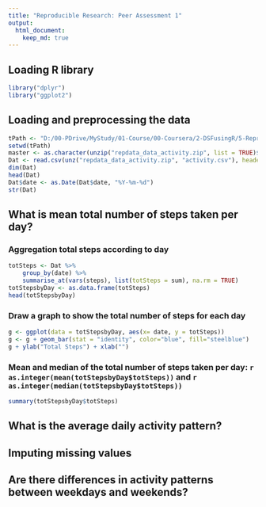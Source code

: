 ```yaml
---
title: "Reproducible Research: Peer Assessment 1"
output: 
  html_document:
    keep_md: true
---
```


## Loading R library
```r
library("dplyr")
library("ggplot2")

```

## Loading and preprocessing the data
```r
tPath <- "D:/00-PDrive/MyStudy/01-Course/00-Coursera/2-DSFusingR/5-Reproducible/Project1"
setwd(tPath)
master <- as.character(unzip("repdata_data_activity.zip", list = TRUE)$Name)
Dat <- read.csv(unz("repdata_data_activity.zip", "activity.csv"), header = TRUE, sep = ",") 
dim(Dat)
head(Dat)
Dat$date <- as.Date(Dat$date, "%Y-%m-%d")
str(Dat)

```
## What is mean total number of steps taken per day?
### Aggregation total steps according to day
```r
totSteps <- Dat %>%
    group_by(date) %>%
    summarise_at(vars(steps), list(totSteps = sum), na.rm = TRUE)
totStepsbyDay <- as.data.frame(totSteps)
head(totStepsbyDay)

```
### Draw a graph to show the total number of steps for each day
```r
g <- ggplot(data = totStepsbyDay, aes(x= date, y = totSteps))
g <- g + geom_bar(stat = "identity", color="blue", fill="steelblue")
g + ylab("Total Steps") + xlab("") 

```

### Mean and median of the total number of steps taken per day:  `r as.integer(mean(totStepsbyDay$totSteps))` and `r as.integer(median(totStepsbyDay$totSteps))`

```r
summary(totStepsbyDay$totSteps)

```

## What is the average daily activity pattern?



## Imputing missing values



## Are there differences in activity patterns between weekdays and weekends?
